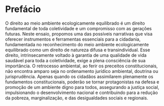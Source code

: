 # Prefácio {.unnumbered}

O direito ao meio ambiente ecologicamente equilibrado é um direito fundamental de toda coletividade e um compromisso com as gerações futuras. Neste ensaio, propomos uma das possíveis narrativas que visa oferecer instrumentos e ferramentas essenciais para a cidadania, fundamentada no reconhecimento do meio ambiente ecologicamente equilibrado como um direito de natureza difusa e transindividual. Esse direito, intrinsecamente voltado à garantia de uma qualidade de vida saudável para toda a coletividade, exige a plena consciência de sua importância. O retrocesso ambiental, ao ferir os preceitos constitucionais, não encontra amparo seja no ordenamento jurídico ambiental, doutrina ou jurisprudência. Apenas quando os cidadãos assimilarem plenamente os fundamentos constitucionais, poderão se tornar protagonistas na defesa e promoção de um ambiente digno para todos, assegurando a justiça social, impulsionando o desenvolvimento nacional e contribuindo para a redução da pobreza, marginalização, e das desigualdades sociais e regionais.